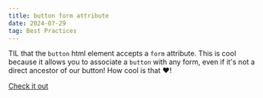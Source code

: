 ```yaml
---
title: button form attribute
date: 2024-07-29
tag: Best Practices
---
```


TIL that the `button` html element accepts a `form` attribute. This is cool
because it allows you to associate a `button` with any form, even if it's not a
direct ancestor of our button! How cool is that ❤️!

[Check it out](https://developer.mozilla.org/en-US/docs/Web/HTML/Element/button#form)
